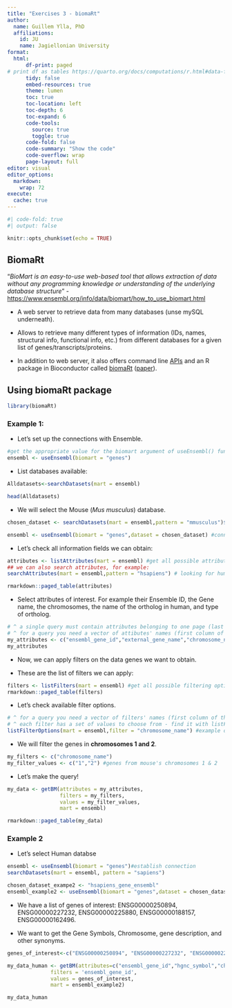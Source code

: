```yaml
---
title: "Exercises 3 - biomaRt"
author:
  name: Guillem Ylla, PhD
  affiliations:
    id: JU
    name: Jagiellonian University
format: 
  html:
      df-print: paged
# print df as tables https://quarto.org/docs/computations/r.html#data-frames
      tidy: false
      embed-resources: true
      theme: lumen
      toc: true
      toc-location: left
      toc-depth: 6
      toc-expand: 6
      code-tools:
        source: true
        toggle: true
      code-fold: false
      code-summary: "Show the code"
      code-overflow: wrap
      page-layout: full
editor: visual
editor_options: 
  markdown: 
    wrap: 72
execute:
  cache: true
---
```


```r
#| code-fold: true
#| output: false

knitr::opts_chunk$set(echo = TRUE)

```

## BiomaRt

"*BioMart is an easy-to-use web-based tool that allows extraction of
data without any programming knowledge or understanding of the
underlying database structure*" -
<https://www.ensembl.org/info/data/biomart/how_to_use_biomart.html>

-   A web server to retrieve data from many databases (unse mySQL
    underneath).

-   Allows to retrieve many different types of information (IDs, names,
    structural info, functional info, etc.) from different databases for
    a given list of genes/transcripts/proteins.

-   In addition to web server, it also offers command line
    [APIs](https://www.ensembl.org/info/docs/index.html) and an R
    package in Bioconductor called
    [biomaRt](https://bioconductor.org/packages/release/bioc/html/biomaRt.html)
    ([paper](https://www.nature.com/articles/nprot.2009.97)).

## Using biomaRt package

```r
library(biomaRt)
```

### Example 1:

-   Let's set up the connections with Ensemble.

```r
#get the appropriate value for the biomart argument of useEnsembl() function 
ensembl <- useEnsembl(biomart = "genes")

```

-   List databases available:

```r
Alldatasets<-searchDatasets(mart = ensembl)

head(Alldatasets)
```

-   We will select the Mouse (*Mus musculus*) database.

```r
chosen_dataset <- searchDatasets(mart = ensembl,pattern = "mmusculus")$dataset #look for species

ensembl <- useEnsembl(biomart = "genes",dataset = chosen_dataset) #connect to ensemble db
```

-   Let's check all information fields we can obtain:

```r
attributes <- listAttributes(mart = ensembl) #get all possible attributes (types of information to retrieve)
## we can also search attributes, for example: 
searchAttributes(mart = ensembl,pattern = "hsapiens") # looking for human homolog fields avialble

rmarkdown::paged_table(attributes)
```

-   Select attributes of interest. For example their Ensemble ID, the
    Gene name, the chromosomes, the name of the ortholog in human, and
    type of ortholog.

```r
# ^ a single query must contain attributes belonging to one page (last column of attributes table)
# ^ for a query you need a vector of attibutes' names (first column of the attributes table)
my_attributes <- c("ensembl_gene_id","external_gene_name","chromosome_name","hsapiens_homolog_associated_gene_name","hsapiens_homolog_orthology_type") #provides human orthologs for mice genes
my_attributes
```

-   Now, we can apply filters on the data genes we want to obtain.

-   These are the list of filters we can apply:

```r
filters <- listFilters(mart = ensembl) #get all possible filtering options
rmarkdown::paged_table(filters)
```

-   Let's check available filter options.

```r
# ^ for a query you need a vector of filters' names (first column of the filters table)
# ^ each filter has a set of values to choose from - find it with listFilterOptions() function
listFilterOptions(mart = ensembl,filter = "chromosome_name") #example of finding possible filter values
```

-   We will filter the genes in **chromosomes 1 and 2**.

```r
my_filters <- c("chromosome_name")
my_filter_values <- c("1","2") #genes from mouse's chromosomes 1 & 2
```

-   Let's make the query!

```r
my_data <- getBM(attributes = my_attributes,
                 filters = my_filters,
                 values = my_filter_values,
                 mart = ensembl)

rmarkdown::paged_table(my_data)
```

### Example 2

-   Let's select Human databse

```r
ensembl <- useEnsembl(biomart = "genes")#establish connection
searchDatasets(mart = ensembl, pattern = "sapiens")
```

```r
chosen_dataset_exampe2 <- "hsapiens_gene_ensembl"
ensembl_example2 <- useEnsembl(biomart = "genes",dataset = chosen_dataset_exampe2)
```

-   We have a list of genes of interest: ENSG00000250894,
    ENSG00000227232, ENSG00000225880, ENSG00000188157, ENSG00000162496.

-   We want to get the Gene Symbols, Chromosome, gene description, and
    other synonyms.

```r
genes_of_interest<-c("ENSG00000250894", "ENSG00000227232", "ENSG00000225880", "ENSG00000188157", "ENSG00000162496")

```

```r
my_data_human <- getBM(attributes=c("ensembl_gene_id","hgnc_symbol","chromosome_name","external_synonym","description"), 
              filters = 'ensembl_gene_id', 
              values = genes_of_interest, 
              mart = ensembl_example2)

my_data_human
```
